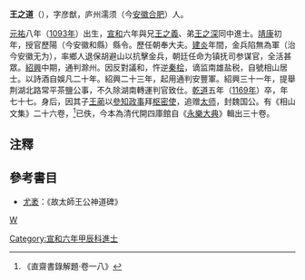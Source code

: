 '''王之道'''（{{bd|1093年||1169年}}），字彦猷，庐州濡须（今[[安徽|安徽]][[合肥|合肥]]）人。

[[元祐|元祐]]八年（[[1093年|1093年]]）出生，[[宣和|宣和]]六年與兄[[王之義|王之義]]、弟[[王之深|王之深]]同中進士。[[靖康|靖康]]初年，授官歷陽（今安徽和縣）縣令。歷任朝奉大夫。[[建炎|建炎]]年間，金兵陷無為軍（治今安徽无为），率鄉人退保胡避山以抗擊金兵，朝廷任命为镇抚司参谋官，全活甚眾。[[紹興|紹興]]中期，通判滁州。因反對議和，忤逆[[秦桧|秦桧]]，谪监南雄盐税，自號相山居士。以詩酒自娛凡二十年。紹興二十三年，起用通判安豐軍。紹興三十一年，提舉荆湖北路常平茶鹽公事，不久除湖南轉運判官致仕。[[乾道|乾道]]五年（[[1169年|1169年]]）卒，年七十七。身后，因其子[[王蔺|王蔺]]以[[參知政事|參知政事]]拜[[枢密使|枢密使]]，追赠[[太师|太师]]，封魏国公。有《相山文集》二十六卷，<ref>《直齋書錄解題·卷一八》</ref>已佚，今本為清代開四庫館自《[[永樂大典|永樂大典]]》輯出三十卷。

==注釋==
{{reflist}}
==參考書目==
* [[尤袤|尤袤]]：《故太師王公神道碑》
[[category:宋朝政治人物|W]]
[[Category:宣和六年甲辰科進士|Category:宣和六年甲辰科進士]]